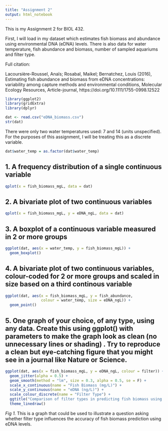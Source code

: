 ```yaml
---
title: "Assignment 2"
output: html_notebook
---
```


This is my Assignment 2 for BIOL 432. 

First, I will load in my dataset which estimates fish biomass and abundance using environmental DNA (eDNA) levels. There is also data for water temperature, fish abundance and biomass, number of sampled aquariums and filter type.  

Full citation:  

Lacoursière-Roussel, Anaïs; Rosabal, Maikel; Bernatchez, Louis (2016), Estimating fish abundance and biomass from eDNA concentrations: variability among capture methods and environmental conditions, Molecular Ecology Resources, Article-journal, https://doi.org/10.1111/1755-0998.12522  

```r
library(ggplot2)
library(gridExtra)
library(dplyr)
```

```r
dat <- read.csv("eDNA_biomass.csv")
str(dat)
```

There were only two water temperatures used: 7 and 14 (units unspecified). For the purposes of this assignment, I will be treating this as a discrete variable.

```r
dat$water_temp = as.factor(dat$water_temp)
```


## 1. A frequency distribution of a single continuous variable

```r
qplot(x = fish_biomass_mgL, data = dat)
```

## 2. A bivariate plot of two continuous variables

```r
qplot(x = fish_biomass_mgL, y = eDNA_ngL, data = dat)
```

## 3. A boxplot of a continuous variable measured in 2 or more groups

```r
ggplot(dat, aes(x = water_temp, y = fish_biomass_mgL)) +
  geom_boxplot()
```

## 4. A bivariate plot of two continuous variables, colour-coded for 2 or more groups and scaled in size based on a third continous variable

```r
ggplot(dat, aes(x = fish_biomass_mgL, y = fish_abundance, 
                colour = water_temp, size = eDNA_ngL)) +
  geom_point()
```

## 5. One graph of your choice, of any type, using any data. Create this using ggplot() with parameters to make the graph look as clean (no unnecessary lines or shading) . Try to reproduce a clean but eye-catching figure that you might see in a journal like Nature or Science.  

```r
ggplot(dat, aes(x = fish_biomass_mgL, y = eDNA_ngL, colour = filter)) +
  geom_jitter(alpha = 0.5) +
  geom_smooth(method = "lm", size = 0.3, alpha = 0.5, se = F) +
  scale_x_continuous(name = "Fish Biomass (mg/L)") +
  scale_y_continuous(name = "eDNA (ng/L)") +
  scale_colour_discrete(name = "Filter Type") +
  ggtitle("Comparison of filter types in predicting fish biomass using eDNA levels") +
  theme_linedraw()
```

*Fig 1.* This is a graph that could be used to illustrate a question asking whether filter type influences the accuracy of fish biomass prediction using eDNA levels. 











